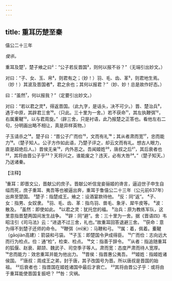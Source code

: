 ```yaml
---
---
---
```

title: 重耳历楚至秦
---



僖公二十三年

*俊杀。*

重耳及楚¹，楚子飨之曰²：“公子若反晋国³，则何以报不谷？”（无端引出妙文。）

对曰：“子、女、玉、帛⁴，则君有之；（妙！）羽、毛、齿、革⁵，则君地生焉。（妙！）其波及晋国者⁶，君之余也；其何以报君？”（妙、妙！总是故作好态。）

曰：“虽然⁷，何以报我？”（定要引出妙文。）

对曰：“若以君之灵⁸，得返晋国。（此九字，是话头，决不可少。）晋、楚治兵⁹，遇于中原，其辟君三舍¹⁰。（只此。三十里为一舍。）若不获命¹¹，其左执鞭弭¹²，右属櫜鞬¹³，以与君周旋。”（辟三舍，只是衬语，此乃报楚之正答也。看他左右二句，分明画出略不相让，真是异样英物。）

子玉请杀之¹⁴。楚子曰：“晋公子广而俭¹⁵，文而有礼¹⁶；其从者肃而宽¹⁷，忠而能力¹⁸。（楚子知人。公子方作如此语，乃楚子评之，却云文而有礼。想古人眼力，直是超绝后人。）晋侯无亲¹⁹，内外恶之。吾闻姬姓²⁰，唐叔之后²¹，其后衰者也²²，其将由晋公子乎²³？天将兴之，谁能废之？违天，必有大咎²⁴。”（楚子知天。）乃送诸秦。

【注释】

¹重耳：即晋文公，晋献公的庶子。晋献公听信宠妾骊姬的谗言，逼迫世子申生自缢而死，庶子重耳、夷吾等也被逼出奔，重耳于鲁僖公二十三年（公元前637年）出奔至楚国。
²楚子：指楚成王。飨之：设酒宴款待他。
³反：同“返”。
⁴子、女：指男、女奴隶。
⁵羽、毛、齿、革：指鸟羽、兽毛、象牙、犀牛皮等。
⁶波：散及。
⁷虽然：即使如此。
⁸以君之灵：犹托您的福。
⁹治兵：原为教练军队，这里意指晋楚两国间发生战争。
¹⁰辟：同“避”。舍：三十里为一舍。据《晋语四》韦昭注引《司马法》云：“进退不过三舍，礼也。”故重耳回答退避三舍。
¹¹获命：意为得不到楚子还师的命令。
¹²鞭弭（mǐ米）：马鞭和弓。
¹³属：着，佩着。櫜鞬（gāojiàn高建）：箭袋和弓袋。
¹⁴子玉：即楚国令尹成得臣。
¹⁵广而俭：志向远大而行为检点。俭：通“检”，检束、检点。
¹⁶文：指善于辞令。
¹⁷从者：指追随重耳的狐偃、赵衰、颠颉、魏武子、司空季子等人。肃而宽：态度严肃而待人宽厚。
¹⁸忠而能力：效忠重耳并能为他出力。
¹⁹晋侯：指晋惠公夷吾。
²⁰姬姓：指姬姓诸侯国。
²¹唐叔：周成王之弟，封于唐，其子改国号为晋。所以唐叔是晋国的始祖。
²²后衰者也：指晋国在姬姓诸国中最后才衰亡。
²³其将由晋公子乎：或将由于重耳能使晋国复振吧？
²⁴咎：灾祸。